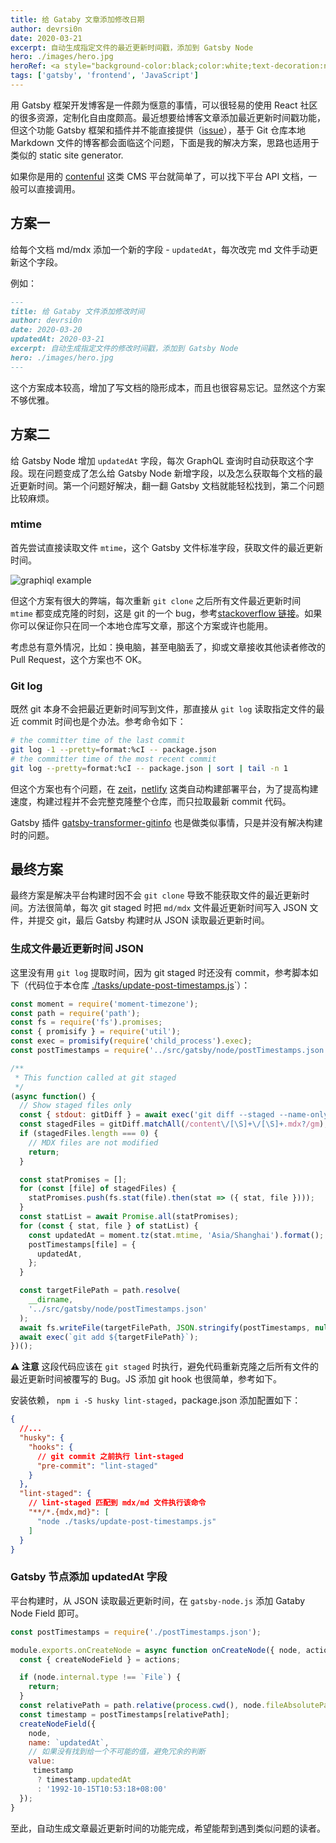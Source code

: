 ```yaml
---
title: 给 Gataby 文章添加修改日期
author: devrsi0n
date: 2020-03-21
excerpt: 自动生成指定文件的最近更新时间戳，添加到 Gatsby Node
hero: ./images/hero.jpg
heroRef: <a style="background-color:black;color:white;text-decoration:none;padding:4px 6px;font-family:-apple-system, BlinkMacSystemFont, &quot;San Francisco&quot;, &quot;Helvetica Neue&quot;, Helvetica, Ubuntu, Roboto, Noto, &quot;Segoe UI&quot;, Arial, sans-serif;font-size:12px;font-weight:bold;line-height:1.2;display:inline-block;border-radius:3px" href="https://unsplash.com/@loic?utm_medium=referral&amp;utm_campaign=photographer-credit&amp;utm_content=creditBadge" target="_blank" rel="noopener noreferrer" title="Download free do whatever you want high-resolution photos from Djim Loic"><span style="display:inline-block;padding:2px 3px"><svg xmlns="http://www.w3.org/2000/svg" style="height:12px;width:auto;position:relative;vertical-align:middle;top:-2px;fill:white" viewBox="0 0 32 32"><title>unsplash-logo</title><path d="M10 9V0h12v9H10zm12 5h10v18H0V14h10v9h12v-9z"></path></svg></span><span style="display:inline-block;padding:2px 3px">Djim Loic</span></a>
tags: ['gatsby', 'frontend', 'JavaScript']
---
```


用 Gatsby 框架开发博客是一件颇为惬意的事情，可以很轻易的使用 React 社区的很多资源，定制化自由度颇高。最近想要给博客文章添加最近更新时间戳功能，但这个功能 Gatsby 框架和插件并不能直接提供（[issue](https://github.com/gatsbyjs/gatsby/issues/19272)），基于 Git 仓库本地 Markdown 文件的博客都会面临这个问题，下面是我的解决方案，思路也适用于类似的 static site generator.

<Message>

如果你是用的 [contenful](https://www.contentful.com/) 这类 CMS 平台就简单了，可以找下平台 API 文档，一般可以直接调用。

</Message>

## 方案一

给每个文档 md/mdx 添加一个新的字段 - `updatedAt`，每次改完 md 文件手动更新这个字段。

例如：
```md
---
title: 给 Gataby 文件添加修改时间
author: devrsi0n
date: 2020-03-20
updatedAt: 2020-03-21
excerpt: 自动生成指定文件的修改时间戳，添加到 Gatsby Node
hero: ./images/hero.jpg
---
```

这个方案成本较高，增加了写文档的隐形成本，而且也很容易忘记。显然这个方案不够优雅。

## 方案二

给 Gatsby Node 增加 `updatedAt` 字段，每次 GraphQL 查询时自动获取这个字段。现在问题变成了怎么给 Gatsby Node 新增字段，以及怎么获取每个文档的最近更新时间。第一个问题好解决，翻一翻 Gatsby 文档就能轻松找到，第二个问题比较麻烦。

### mtime

首先尝试直接读取文件 `mtime`，这个 Gatsby 文件标准字段，获取文件的最近更新时间。

![graphiql example](./images/graphiql.png)

但这个方案有很大的弊端，每次重新 `git clone` 之后所有文件最近更新时间 `mtime` 都变成克隆的时刻，这是 git 的一个 bug，参考[stackoverflow 链接](https://stackoverflow.com/questions/21735435/git-clone-changes-file-modification-time)。如果你可以保证你只在同一个本地仓库写文章，那这个方案或许也能用。

考虑总有意外情况，比如：换电脑，甚至电脑丢了，抑或文章接收其他读者修改的 Pull Request，这个方案也不 OK。

### Git log

既然 git 本身不会把最近更新时间写到文件，那直接从 `git log` 读取指定文件的最近 commit 时间也是个办法。参考命令如下：

```bash
# the committer time of the last commit
git log -1 --pretty=format:%cI -- package.json
# the committer time of the most recent commit
git log --pretty=format:%cI -- package.json | sort | tail -n 1
```

但这个方案也有个问题，在 [zeit](https://zeit.co)，[netlify](https://www.netlify.com/) 这类自动构建部署平台，为了提高构建速度，构建过程并不会完整克隆整个仓库，而只拉取最新 commit 代码。

Gatsby 插件 [gatsby-transformer-gitinfo](https://github.com/kraynel/gatsby-transformer-gitinfo) 也是做类似事情，只是并没有解决构建时的问题。

## 最终方案

最终方案是解决平台构建时因不会 `git clone` 导致不能获取文件的最近更新时间。方法很简单，每次 git staged 时把 `md/mdx` 文件最近更新时间写入 JSON 文件，并提交 git，最后 Gatsby 构建时从 JSON 读取最近更新时间。

### 生成文件最近更新时间 JSON

这里没有用 `git log` 提取时间，因为 git staged 时还没有 commit，参考脚本如下（代码位于本仓库 [./tasks/update-post-timestamps.js](https://github.com/devrsi0n/blog/blob/32176bf5d855b3bbd8b0e0954377269365186327/tasks/update-post-timestamps.js#L12)`）：

```js title=update-post-timestamps.js
const moment = require('moment-timezone');
const path = require('path');
const fs = require('fs').promises;
const { promisify } = require('util');
const exec = promisify(require('child_process').exec);
const postTimestamps = require('../src/gatsby/node/postTimestamps.json');

/**
 * This function called at git staged
 */
(async function() {
  // Show staged files only
  const { stdout: gitDiff } = await exec('git diff --staged --name-only');
  const stagedFiles = gitDiff.matchAll(/content\/[\S]+\/[\S]+.mdx?/gm);
  if (stagedFiles.length === 0) {
    // MDX files are not modified
    return;
  }

  const statPromises = [];
  for (const [file] of stagedFiles) {
    statPromises.push(fs.stat(file).then(stat => ({ stat, file })));
  }
  const statList = await Promise.all(statPromises);
  for (const { stat, file } of statList) {
    const updatedAt = moment.tz(stat.mtime, 'Asia/Shanghai').format();
    postTimestamps[file] = {
      updatedAt,
    };
  }

  const targetFilePath = path.resolve(
    __dirname,
    '../src/gatsby/node/postTimestamps.json'
  );
  await fs.writeFile(targetFilePath, JSON.stringify(postTimestamps, null, 2));
  await exec(`git add ${targetFilePath}`);
})();
```

**⚠️ 注意** 这段代码应该在 `git staged` 时执行，避免代码重新克隆之后所有文件的最近更新时间被覆写的 Bug。JS 添加 git hook 也很简单，参考如下。

安装依赖， `npm i -S husky lint-staged`，package.json 添加配置如下：

```json title=package.json
{
  //...
  "husky": {
    "hooks": {
      // git commit 之前执行 lint-staged
      "pre-commit": "lint-staged"
    }
  },
  "lint-staged": {
    // lint-staged 匹配到 mdx/md 文件执行该命令
    "**/*.{mdx,md}": [
      "node ./tasks/update-post-timestamps.js"
    ]
  }
}
```

### Gatsby 节点添加 updatedAt 字段

平台构建时，从 JSON 读取最近更新时间，在 `gatsby-node.js` 添加 Gataby Node Field 即可。

```js title=gatsby-node.js
const postTimestamps = require('./postTimestamps.json');

module.exports.onCreateNode = async function onCreateNode({ node, actions }) {
  const { createNodeField } = actions;

  if (node.internal.type !== `File`) {
    return;
  }
  const relativePath = path.relative(process.cwd(), node.fileAbsolutePath);
  const timestamp = postTimestamps[relativePath];
  createNodeField({
    node,
    name: `updatedAt`,
    // 如果没有找到给一个不可能的值，避免冗余的判断
    value:
     timestamp
      ? timestamp.updatedAt
      : '1992-10-15T10:53:18+08:00'
  });
}
```

至此，自动生成文章最近更新时间的功能完成，希望能帮到遇到类似问题的读者。

